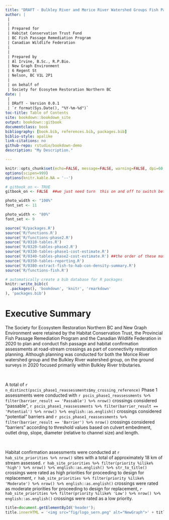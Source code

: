 ```yaml
--- 
title: "DRAFT - Bulkley River and Morice River Watershed Groups Fish Passage Restoration Planning"
author: |
 |
 |
 | Prepared for
 | Habitat Conservation Trust Fund
 | BC Fish Passage Remediation Program
 | Canadian Wildlife Federation
 |
 |
 | Prepared by
 | Al Irvine, B.Sc., R.P.Bio.
 | New Graph Environment
 | 6 Regent St
 | Nelson, BC V1L 2P1
 |  
 | on behalf of
 | Society for Ecosytem Restoration Northern BC
date: |
 |
 | DRafT - Version 0.0.1
 | `r format(Sys.Date(), "%Y-%m-%d")`
toc-title: Table of Contents
site: bookdown::bookdown_site
output: bookdown::gitbook
documentclass: book
bibliography: [book.bib, references.bib, packages.bib]
biblio-style: apalike
link-citations: no
github-repo: rstudio/bookdown-demo
description: "My Description."

---
```



```r
knitr::opts_chunk$set(echo=FALSE, message=FALSE, warning=FALSE, dpi=60, out.width = "100%")
options(scipen=999)
options(knitr.kable.NA = '--')

# gitbook_on <- TRUE
gitbook_on <- FALSE  ##we just need turn  this on and off to switch between gitbook and pdf via paged.js

```

```r
photo_width <- "100%"
font_set <- 11

```

```r
photo_width <- "80%"
font_set <- 9

```


```r
source('R/packages.R')
source('R/functions.R')
source('R/functions-phase2.R')
source('R/0310-tables.R')
source('R/0320-tables-phase2.R')
source('R/0330-tables-phase1-cost-estimate.R')
source('R/0340-tables-phase2-cost-estimate.R') ##the order of these matters to much - should fix.  need to make cost estimate table seperate
source('R/0350-tables-reporting.R')
source('R/0380-extract-fish-to-hab-con-density-summary.R')
source('R/functions-fish.R')
```


```r
# automatically create a bib database for R packages
knitr::write_bib(c(
  .packages(), 'bookdown', 'knitr', 'rmarkdown'
), 'packages.bib')
```


# Executive Summary {.front-matter .unnumbered}

The Society for Ecosystem Restoration Northern BC and New Graph Environment were retained by the Habitat Conservation Trust, the Provincial Fish Passage Remediation Program and the Canadian Wildlife Federation in 2020 to plan and conduct fish passage and habitat confirmation assessments at road-stream crossings as part of connectivity restoration planning. Although planning was conducted for both the Morice River watershed group and the Bulkley River watershed group, on the ground surveys in 2020 focused primarily within Bulkley River tributaries. 

<br>

A total of `r n_distinct(pscis_phase1_reassessments$my_crossing_reference)` Phase 1 assessments were conducted with `r pscis_phase1_reassessments %>% filter(barrier_result == 'Passable') %>% nrow()` crossings considered "passable", `r pscis_phase1_reassessments %>% filter(barrier_result == 'Potential') %>% nrow() %>% english::as.english()` crossings considered "potential" barriers and `r pscis_phase1_reassessments %>% filter(barrier_result == 'Barrier') %>% nrow()` crossings considered "barriers" according to threshold values based on culvert embedment, outlet drop, slope, diameter (relative to channel size) and length.

<br>

Habitat confirmation assessments were conducted at `r hab_site_priorities %>% nrow()` sites with a total of approximately 18 km of stream assessed. `r hab_site_priorities %>% filter(priority %ilike% 'high') %>% nrow() %>% english::as.english() %>% str_to_title()` crossings were rated as high priorities for proceeding to design for replacement, `r hab_site_priorities %>% filter(priority %ilike% 'Moderate') %>% nrow() %>% english::as.english()` crossings were rated as moderate priorities for proceeding to design for replacement, `r hab_site_priorities %>% filter(priority %ilike% 'Low') %>% nrow() %>% english::as.english()` crossings were rated as a low priority.



```js
title=document.getElementById('header');
title.innerHTML = '<img src="fig/logo_sern.png" alt="NewGraph">' + title.innerHTML
```

